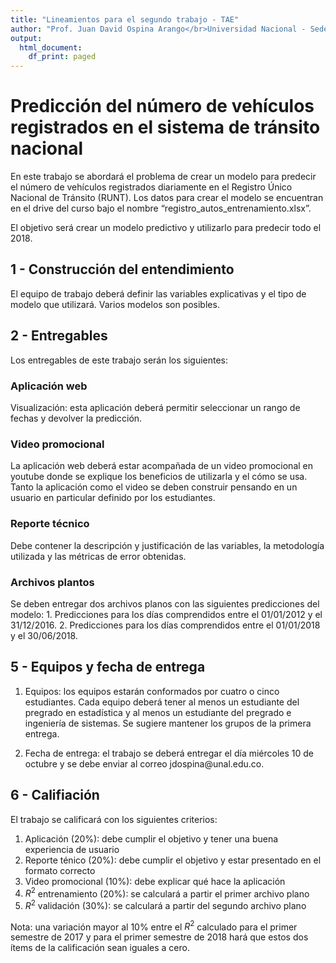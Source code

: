 ```yaml
---
title: "Lineamientos para el segundo trabajo - TAE"
author: "Prof. Juan David Ospina Arango</br>Universidad Nacional - Sede Medellín</br>Técnicas de aprendizaje estadístico</br>Semestre 2018-02"
output:
  html_document:
    df_print: paged
---
```


# Predicción del número de vehículos registrados en el sistema de tránsito nacional 
En este trabajo se abordará el problema de crear un modelo para predecir el número de vehículos registrados diariamente en el Registro Único Nacional de Tránsito (RUNT). Los datos para crear el modelo se encuentran en el drive del curso bajo el nombre "registro_autos_entrenamiento.xlsx".

El objetivo será crear un modelo predictivo y utilizarlo para predecir todo el 2018.



## 1 - Construcción del entendimiento
El equipo de trabajo deberá definir las variables explicativas y el tipo de modelo que utilizará. Varios modelos son posibles.

## 2 - Entregables

Los entregables de este trabajo serán los siguientes:

### Aplicación web
Visualización: esta aplicación deberá permitir seleccionar un rango de fechas y devolver la predicción.

### Video promocional
La aplicación web deberá estar acompañada de un video promocional en youtube donde se explique los beneficios de utilizarla y el cómo se usa. Tanto la aplicación como el video se deben construir pensando en un usuario en particular definido por los estudiantes.

### Reporte técnico
Debe contener la descripción y justificación de las variables, la metodología utilizada y las métricas de error obtenidas.

### Archivos plantos
Se deben entregar dos archivos planos con las siguientes predicciones del modelo:
1. Predicciones para los días comprendidos entre el 01/01/2012 y el 31/12/2016.
2. Predicciones para los días comprendidos entre el 01/01/2018 y el 30/06/2018.

## 5 - Equipos y fecha de entrega
1. Equipos: los equipos estarán conformados por cuatro o cinco estudiantes. Cada equipo deberá tener al menos un estudiante del pregrado en estadística y al menos un estudiante del pregrado e ingeniería de sistemas. Se sugiere mantener los grupos de la primera entrega.

2. Fecha de entrega: el trabajo se deberá entregar el día miércoles 10 de octubre y se debe enviar al correo jdospina@unal.edu.co.

## 6 - Califiación
El trabajo se calificará con los siguientes criterios:

1. Aplicación (20%): debe cumplir el objetivo y tener una buena experiencia de usuario
2. Reporte ténico (20%): debe cumplir el objetivo y estar presentado en el formato correcto
3. Video promocional (10%): debe explicar qué hace la aplicación
4. $R^2$ entrenamiento (20%): se calculará a partir el primer archivo plano
5. $R^2$ validación (30%): se calculará a partir del segundo archivo plano 

Nota: una variación mayor al 10% entre el $R^2$ calculado para el primer semestre de 2017 y para el primer semestre de 2018 hará que estos dos ítems de la calificación sean iguales a cero.











